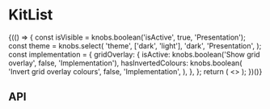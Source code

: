 
<Meta title="Components/KitList" component={KitList} />

# KitList

<Canvas>
  <Story name="Base component">
    {(() => {
      const isVisible = knobs.boolean('isActive', true, 'Presentation');
      const theme = knobs.select(
        'theme',
        ['dark', 'light'],
        'dark',
        'Presentation',
      );
      const implementation = {
        gridOverlay: {
          isActive: knobs.boolean('Show grid overlay', false, 'Implementation'),
          hasInvertedColours: knobs.boolean(
            'Invert grid overlay colours',
            false,
            'Implementation',
          ),
        },
      };
      return (
        <>
          <KitList
            isVisible={isVisible}
            items={KitListFixture.items}
            theme={theme}
          />
          <StorybookGridOverlay
            isActive={implementation.gridOverlay.isActive}
            hasInvertedColours={implementation.gridOverlay.hasInvertedColours}
          />
        </>
      );
    })()}
  </Story>
</Canvas>

## API

<ArgsTable of={KitList} />
